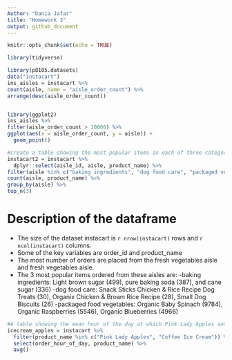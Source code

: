 ```yaml
---
Author: "Dania Jafar"
title: "Homework 3"
output: github_document
---
```


```r
knitr::opts_chunk$set(echo = TRUE)

library(tidyverse)
```

```r
library(p8105.datasets)
data("instacart")
ins_aisles = instacart %>% 
count(aisle, name = "aisle_order_count") %>% 
arrange(desc(aisle_order_count))


library(ggplot2)
ins_aisles %>% 
filter(aisle_order_count > 10000) %>% 
ggplot(aes(x = aisle_order_count, y = aisle)) + 
  geom_point()

#create a table showing the most popular items in each of three categories
instacart2 = instacart %>% 
  dplyr::select(aisle_id, aisle, product_name) %>% 
filter(aisle %in% c("baking ingredients", "dog food care", "packaged vegetables fruits")) %>% 
count(aisle, product_name) %>% 
group_by(aisle) %>% 
top_n(3)

```
# Description of the dataframe 
* The size of the dataset instacart is `r nrow(instacart)` rows and `r ncol(instacart)` columns.
* Some of the key variables are order_id and product_name
* The most number of orders are placed from the fresh vegetables aisle and fresh vegetables aisle. 
* The 3 most popular items ordered from these aisles are: 
-baking ingredients: Light brown sugar (499), pure baking soda (387), and cane sugar (336)
-dog food care: Snack Sticks Chicken & Rice Recipe Dog Treats (30), Organix Chicken & Brown Rice Recipe (28), Small Dog Biscuits (26)
-packaged food vegetables: Organic Baby Spinach (9784), Organic Raspberries (5546), Organic Blueberries (4966)

```r
#A table showing the mean hour of the day at which Pink Lady Apples and Coffee Ice Cream are ordered on each day of the week
icecream_apples = instacart %>% 
  filter(product_name %in% c("Pink Lady Apples", "Coffee Ice Cream")) %>% 
  select(order_hour_of_day, product_name) %>% 
  avg()

```


